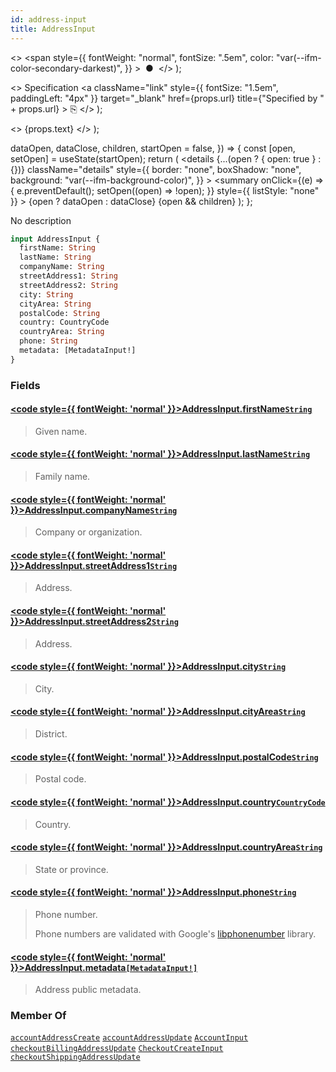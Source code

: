 ```yaml
---
id: address-input
title: AddressInput
---
```


  <>
    <span
      style={{
        fontWeight: "normal",
        fontSize: ".5em",
        color: "var(--ifm-color-secondary-darkest)",
      }}
    >
      &nbsp;●&nbsp;
    </span>
  </>
);

  <>
    Specification
    <a
      className="link"
      style={{ fontSize: "1.5em", paddingLeft: "4px" }}
      target="\_blank"
      href={props.url}
      title={"Specified by " + props.url}
    >
      ⎘
    </a>
  </>
);

  <>
    <span className={props.class}>{props.text}</span>
  </>
);


  dataOpen,
  dataClose,
  children,
  startOpen = false,
}) => {
  const [open, setOpen] = useState(startOpen);
  return (
    <details
      {...(open ? { open: true } : {})}
      className="details"
      style={{
        border: "none",
        boxShadow: "none",
        background: "var(--ifm-background-color)",
      }}
    >
      <summary
        onClick={(e) => {
          e.preventDefault();
          setOpen((open) => !open);
        }}
        style={{ listStyle: "none" }}
      >
        {open ? dataOpen : dataClose}
      </summary>
      {open && children}
    </details>
  );
};

No description

```graphql
input AddressInput {
  firstName: String
  lastName: String
  companyName: String
  streetAddress1: String
  streetAddress2: String
  city: String
  cityArea: String
  postalCode: String
  country: CountryCode
  countryArea: String
  phone: String
  metadata: [MetadataInput!]
}
```

### Fields

#### [<code style={{ fontWeight: 'normal' }}>AddressInput.<b>firstName</b></code>](#)<Bullet />[`String`](../../../api-storefront/miscellaneous/scalars/string) <Badge class="badge badge--secondary" text="scalar"/> <Badge class="badge badge--secondary" text="miscellaneous"/>

> Given name.

#### [<code style={{ fontWeight: 'normal' }}>AddressInput.<b>lastName</b></code>](#)<Bullet />[`String`](../../../api-storefront/miscellaneous/scalars/string) <Badge class="badge badge--secondary" text="scalar"/> <Badge class="badge badge--secondary" text="miscellaneous"/>

> Family name.

#### [<code style={{ fontWeight: 'normal' }}>AddressInput.<b>companyName</b></code>](#)<Bullet />[`String`](../../../api-storefront/miscellaneous/scalars/string) <Badge class="badge badge--secondary" text="scalar"/> <Badge class="badge badge--secondary" text="miscellaneous"/>

> Company or organization.

#### [<code style={{ fontWeight: 'normal' }}>AddressInput.<b>streetAddress1</b></code>](#)<Bullet />[`String`](../../../api-storefront/miscellaneous/scalars/string) <Badge class="badge badge--secondary" text="scalar"/> <Badge class="badge badge--secondary" text="miscellaneous"/>

> Address.

#### [<code style={{ fontWeight: 'normal' }}>AddressInput.<b>streetAddress2</b></code>](#)<Bullet />[`String`](../../../api-storefront/miscellaneous/scalars/string) <Badge class="badge badge--secondary" text="scalar"/> <Badge class="badge badge--secondary" text="miscellaneous"/>

> Address.

#### [<code style={{ fontWeight: 'normal' }}>AddressInput.<b>city</b></code>](#)<Bullet />[`String`](../../../api-storefront/miscellaneous/scalars/string) <Badge class="badge badge--secondary" text="scalar"/> <Badge class="badge badge--secondary" text="miscellaneous"/>

> City.

#### [<code style={{ fontWeight: 'normal' }}>AddressInput.<b>cityArea</b></code>](#)<Bullet />[`String`](../../../api-storefront/miscellaneous/scalars/string) <Badge class="badge badge--secondary" text="scalar"/> <Badge class="badge badge--secondary" text="miscellaneous"/>

> District.

#### [<code style={{ fontWeight: 'normal' }}>AddressInput.<b>postalCode</b></code>](#)<Bullet />[`String`](../../../api-storefront/miscellaneous/scalars/string) <Badge class="badge badge--secondary" text="scalar"/> <Badge class="badge badge--secondary" text="miscellaneous"/>

> Postal code.

#### [<code style={{ fontWeight: 'normal' }}>AddressInput.<b>country</b></code>](#)<Bullet />[`CountryCode`](../../../api-storefront/miscellaneous/enums/country-code) <Badge class="badge badge--secondary" text="enum"/> <Badge class="badge badge--secondary" text="miscellaneous"/>

> Country.

#### [<code style={{ fontWeight: 'normal' }}>AddressInput.<b>countryArea</b></code>](#)<Bullet />[`String`](../../../api-storefront/miscellaneous/scalars/string) <Badge class="badge badge--secondary" text="scalar"/> <Badge class="badge badge--secondary" text="miscellaneous"/>

> State or province.

#### [<code style={{ fontWeight: 'normal' }}>AddressInput.<b>phone</b></code>](#)<Bullet />[`String`](../../../api-storefront/miscellaneous/scalars/string) <Badge class="badge badge--secondary" text="scalar"/> <Badge class="badge badge--secondary" text="miscellaneous"/>

> Phone number.
>
> Phone numbers are validated with Google's [libphonenumber](https://github.com/google/libphonenumber) library.

#### [<code style={{ fontWeight: 'normal' }}>AddressInput.<b>metadata</b></code>](#)<Bullet />[`[MetadataInput!]`](../../../api-storefront/miscellaneous/inputs/metadata-input) <Badge class="badge badge--secondary" text="list"/> <Badge class="badge badge--secondary" text="input"/> <Badge class="badge badge--secondary" text="miscellaneous"/>

> Address public metadata.
>
> <Badge text="Added in Saleor 3.15" class="secondary margin-bottom--sm" />

### Member Of

[`accountAddressCreate`](../../../api-storefront/users/mutations/account-address-create) <Badge class="badge badge--secondary" text="mutation"/><Bullet />[`accountAddressUpdate`](../../../api-storefront/users/mutations/account-address-update) <Badge class="badge badge--secondary" text="mutation"/><Bullet />[`AccountInput`](../../../api-storefront/users/inputs/account-input) <Badge class="badge badge--secondary" text="input"/><Bullet />[`checkoutBillingAddressUpdate`](../../../api-storefront/checkout/mutations/checkout-billing-address-update) <Badge class="badge badge--secondary" text="mutation"/><Bullet />[`CheckoutCreateInput`](../../../api-storefront/checkout/inputs/checkout-create-input) <Badge class="badge badge--secondary" text="input"/><Bullet />[`checkoutShippingAddressUpdate`](../../../api-storefront/checkout/mutations/checkout-shipping-address-update) <Badge class="badge badge--secondary" text="mutation"/>
